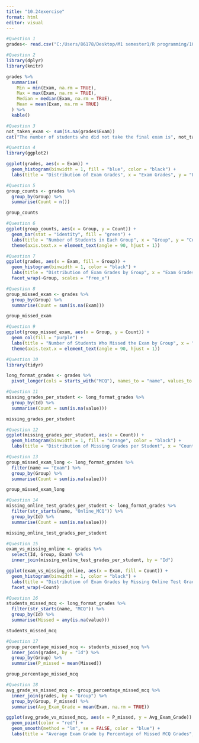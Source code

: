 ---
title: "10.24exercise"
format: html
editor: visual
---

```{r}
#Question 1
grades<- read.csv("C:/Users/86178/Desktop/M1 semester1/R programming/10.24 exercise/grades.csv")
```

```{r}
#Question 2
library(dplyr)
library(knitr)

grades %>%
  summarise(
    Min = min(Exam, na.rm = TRUE),
    Max = max(Exam, na.rm = TRUE),
    Median = median(Exam, na.rm = TRUE),
    Mean = mean(Exam, na.rm = TRUE)
  ) %>%
  kable()
```

```{r}
#Question 3
not_taken_exam <- sum(is.na(grades$Exam))
cat("The number of students who did not take the final exam is", not_taken_exam, "\n")
```

```{r}
#Question 4
library(ggplot2)

ggplot(grades, aes(x = Exam)) +
  geom_histogram(binwidth = 1, fill = "blue", color = "black") +
  labs(title = "Distribution of Exam Grades", x = "Exam Grades", y = "Frequency")
```

```{r}
#Question 5
group_counts <- grades %>%
  group_by(Group) %>%
  summarise(Count = n())

group_counts
```

```{r}
#Question 6
ggplot(group_counts, aes(x = Group, y = Count)) +
  geom_bar(stat = "identity", fill = "green") +
  labs(title = "Number of Students in Each Group", x = "Group", y = "Count") +
  theme(axis.text.x = element_text(angle = 90, hjust = 1))
```

```{r}
#Question 7
ggplot(grades, aes(x = Exam, fill = Group)) +
  geom_histogram(binwidth = 1, color = "black") +
  labs(title = "Distribution of Exam Grades by Group", x = "Exam Grades", y = "Frequency") +
  facet_wrap(~Group, scales = "free_x")
```

```{r}
#Question 8
group_missed_exam <- grades %>%
  group_by(Group) %>%
  summarise(Count = sum(is.na(Exam)))

group_missed_exam
```

```{r}
#Question 9
ggplot(group_missed_exam, aes(x = Group, y = Count)) +
  geom_col(fill = "purple") +
  labs(title = "Number of Students Who Missed the Exam by Group", x = "Group", y = "Count") +
  theme(axis.text.x = element_text(angle = 90, hjust = 1))
```

```{r}
#Question 10
library(tidyr)

long_format_grades <- grades %>%
  pivot_longer(cols = starts_with("MCQ"), names_to = "name", values_to = "value")
```

```{r}
#Question 11
missing_grades_per_student <- long_format_grades %>%
  group_by(Id) %>%
  summarise(Count = sum(is.na(value)))

missing_grades_per_student
```

```{r}
#Question 12
ggplot(missing_grades_per_student, aes(x = Count)) +
  geom_histogram(binwidth = 1, fill = "orange", color = "black") +
  labs(title = "Distribution of Missing Grades per Student", x = "Count of Missing Grades", y = "Frequency")
```

```{r}
#Question 13
group_missed_exam_long <- long_format_grades %>%
  filter(name == "Exam") %>%
  group_by(Group) %>%
  summarise(Count = sum(is.na(value)))

group_missed_exam_long
```

```{r}
#Question 14
missing_online_test_grades_per_student <- long_format_grades %>%
  filter(str_starts(name, "Online_MCQ")) %>%
  group_by(Id) %>%
  summarise(Count = sum(is.na(value)))

missing_online_test_grades_per_student
```

```{r}
#Question 15
exam_vs_missing_online <- grades %>%
  select(Id, Group, Exam) %>%
  inner_join(missing_online_test_grades_per_student, by = "Id")

ggplot(exam_vs_missing_online, aes(x = Exam, fill = Count)) +
  geom_histogram(binwidth = 1, color = "black") +
  labs(title = "Distribution of Exam Grades by Missing Online Test Grades", x = "Exam Grades", y = "Frequency") +
  facet_wrap(~Count)
```

```{r}
#Question 16
students_missed_mcq <- long_format_grades %>%
  filter(str_starts(name, "MCQ")) %>%
  group_by(Id) %>%
  summarise(Missed = any(is.na(value)))

students_missed_mcq
```

```{r}
#Question 17
group_percentage_missed_mcq <- students_missed_mcq %>%
  inner_join(grades, by = "Id") %>%
  group_by(Group) %>%
  summarise(P_missed = mean(Missed))

group_percentage_missed_mcq
```

```{r}
#Question 18
avg_grade_vs_missed_mcq <- group_percentage_missed_mcq %>%
  inner_join(grades, by = "Group") %>%
  group_by(Group, P_missed) %>%
  summarise(Avg_Exam_Grade = mean(Exam, na.rm = TRUE))

ggplot(avg_grade_vs_missed_mcq, aes(x = P_missed, y = Avg_Exam_Grade)) +
  geom_point(color = "red") +
  geom_smooth(method = "lm", se = FALSE, color = "blue") +
  labs(title = "Average Exam Grade by Percentage of Missed MCQ Grades", x = "Percentage of Missed MCQ Grades", y = "Average Exam Grade")
```
